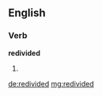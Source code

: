 ==English==

===Verb===
'''redivided'''

# {{en-past of|redivide}}

[[de:redivided]]
[[mg:redivided]]